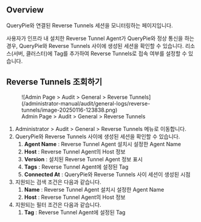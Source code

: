 ## Overview

QueryPie와 연결된 Reverse Tunnels 세션을 모니터링하는 페이지입니다.

사용자가 인프라 내 설치한 Reverse Tunnel Agent가 QueryPie와 정상 통신을 하는 경우, QueryPie와 Reverse Tunnels 사이에 생성된 세션을 확인할 수 있습니다. 리소스(서버, 클러스터)에 Tag를 추가하여 Reverse Tunnels로 접속 여부를 설정할 수 있습니다.

## Reverse Tunnels 조회하기

<figure data-layout="center" data-align="center">
![Admin Page &gt; Audit &gt; General &gt; Reverse Tunnels](/administrator-manual/audit/general-logs/reverse-tunnels/image-20250116-123838.png)
<figcaption>
Admin Page &gt; Audit &gt; General &gt; Reverse Tunnels
</figcaption>
</figure>

1. Administrator &gt; Audit &gt; General &gt; Reverse Tunnels 메뉴로 이동합니다.
2.  QueryPie와 Reverse Tunnels 사이에 생성된 세션을 확인할 수 있습니다.
    1.  **Agent Name**  : Reverse Tunnel Agent 설치시 설정한 Agent Name
    2.  **Host** : Reverse Tunnel Agent의 Host 정보
    3.  **Version**  : 설치된 Reverse Tunnel Agent 정보 표시
    4.  **Tags**  : Reverse Tunnel Agent에 설정된 Tag
    5.  **Connected At**  : QueryPie와 Reverse Tunnels 사이 세션이 생성된 시점
3. 지원되는 검색 조건은 다음과 같습니다.
    1.  **Name** : Reverse Tunnel Agent 설치시 설정한 Agent Name
    2.  **Host**  : Reverse Tunnel Agent의 Host 정보
4. 지원되는 필터 조건은 다음과 같습니다.
    1.  **Tag** : Reverse Tunnel Agent에 설정된 Tag


